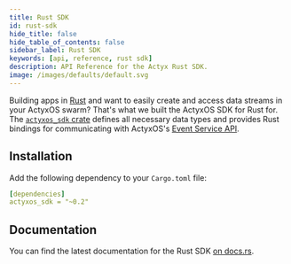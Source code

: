 ```yaml
---
title: Rust SDK
id: rust-sdk
hide_title: false
hide_table_of_contents: false
sidebar_label: Rust SDK
keywords: [api, reference, rust sdk]
description: API Reference for the Actyx Rust SDK.
image: /images/defaults/default.svg
---
```


Building apps in [Rust](https://www.rust-lang.org/) and want to easily create and access data streams in your ActyxOS swarm? That's what we built the ActyxOS SDK for Rust for. The [`actyxos_sdk` crate](https://crates.io/crates/actyxos_sdk) defines all necessary data types and provides Rust bindings for communicating with ActyxOS's [Event Service API](/docs/reference/event-service).

## Installation

Add the following dependency to your `Cargo.toml` file:

```yml
[dependencies]
actyxos_sdk = "~0.2"
```

## Documentation

You can find the latest documentation for the Rust SDK [on docs.rs](https://docs.rs/actyxos_sdk).

